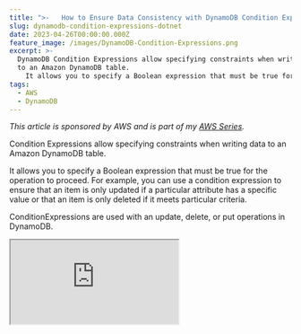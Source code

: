 ```yaml
---
title: ">-   How to Ensure Data Consistency with DynamoDB Condition Expressions From .NET   Applications"
slug: dynamodb-condition-expressions-dotnet
date: 2023-04-26T00:00:00.000Z
feature_image: /images/DynamoDB-Condition-Expressions.png
excerpt: >-
  DynamoDB Condition Expressions allow specifying constraints when writing data
  to an Amazon DynamoDB table.
    It allows you to specify a Boolean expression that must be true for the operation to proceed. Let's learn from Condition Expressions and how to use it from .NET
tags:
  - AWS
  - DynamoDB
---
```

_This article is sponsored by AWS and is part of my_ [_AWS Series_](/blog/tag/aws/)_._

Condition Expressions allow specifying constraints when writing data to an Amazon DynamoDB table.

It allows you to specify a Boolean expression that must be true for the operation to proceed. For example, you can use a condition expression to ensure that an item is only updated if a particular attribute has a specific value or that an item is only deleted if it meets particular criteria.

ConditionExpressions are used with an update, delete, or put operations in DynamoDB.

<iframe src="https://www.youtube.com/embed/-H5ATRh5n0E?feature=oembed" />

In this blog post, let’s learn

-   How to use ConditionExpressions
-   Different comparison, function, and logical operators in Condition Expressions
-   Common use cases for Condition Expressions
-   Examples of Condition Expressions

## DynamoDB Condition Expression and .NET

To specify ConditionExpressions from .NET, we need to use the Lower-Level `AmazonDynamoDBClient` model.

At the time of writing, the High-Level API `DynamoDBContext` does not support specifying Condition Expressions.

When making a Put, Update, or Delete operation on a DynamoDB table, you can pass the `ConditionExpression` as a string expression, which is evaluated at the server.

> The `ConditionExpression` is a string that contains one of more logical expressions that are evaluated at runtime on DynamoDB server side. If the condition is true, the operation is performed; otherwise an error is returned.

Below is an example ConditionExpression, which evaluates to true if the Category property is 'Gadgets' and the Price property is between 20 and 100.

```csharp

ConditionExpression = "Category = :cat and (Price between :low and :high)",

ExpressionAttributeValues = new Dictionary<string, AttributeValue>()
{
    {":cat", new AttributeValue("Gadgets") },
    {":low", new AttributeValue(){ N = "20" } },
    {":high", new AttributeValue(){ N = "100" } },
}

```

If the condition expression evaluates to true when performing the write operation in the DynamoDB server, the process completes successfully. If not, it throws an Exception.

### Built-in Functions and Operators for ConditionExpression

When writing DynamoDB conditional expressions, there are several built-in functions and operators that you can use to define your conditions.

**Comparison Operators:** `=`, `<`,`<=`, `>`, `>=`, `BETWEEN`, `IN`, `<>`  
  
**Logical Operators:** `AND`, `OR`, `NOT`  
  
**Built-in Functions:**

-   `attribute_exists(attribute_name)` : true if the attribute exists in the item.
-   `attribute_not_exists(attribute_name)` : true if the attribute does not exist.
-   `attribute_type(attribute_name, type)` : true if the attribute is of the specified type (e.g., 'S' for string).
-   `begins_with(attribute_name, substring)` : true if the attribute begins with the specified substring.
-   `contains(attribute_name, operand)` : true if the attribute contains the specified operand.
-   `size(attribute_name)` : Returns the size of the attribute value

## Use Cases for DynamoDB ConditionExpression

`ConditionExpressions` are used to enforce data consistency and prevent race conditions when performing various operations on items in a table.

1.  **Preventing Overwrites:** Condition Expressions can avoid overwriting an existing item with a new item with the same primary key. For example, you can specify a `ConditionExpression` that checks whether an item with the same primary key already exists in the table before performing a `PutItem` operation.
2.  **Enforcing Business Rules:** You can use Condition Expressions to enforce business rules and ensure that only valid data is written to the table. For example, you can specify a `ConditionExpression` that checks whether a value falls within a specific range or meets specific criteria before writing it to the table.
3.  **Preventing Concurrent Updates:** You can use Condition Expressions to prevent concurrent updates to an item from multiple users. For example, you can specify a `ConditionExpression` that checks whether the item being updated has not been modified by another client since it was last read.
4.  **Conditional Deletion:** You can conditionally delete an item from a table using Condition Expressions. For example, you can specify a `ConditionExpression` that checks whether an item meets certain criteria before deleting it.

## DynamoDB ConditionExpression Examples in .NET

To use `ConditionExpressions` from .NET applications, we need to use the Low-level API - `AmazonDynamoDbClient` instance.

The High-level API, `DynamoDBContext` does not support specifying condition expressions.

`ConditionExpresion` is a property on the request object to DynamoDB based on the type of operation we perform.

To pass parameters as part of the `CondtionExpression` we can use the `ExpressionAttributeValues` and to pass reserve keywords, we can use the `ExpressionAttributeNames` property.

We saw this earlier when exploring the [different ways to query data from Amazon DynamoDB using .NET](/blog/dynamodb-querying-dotnet/).

<BlogLink
  href="/blog/dynamodb-querying-dotnet/"
  title="5 Ways To Query Data From Amazon DynamoDB using .NET"
  description="Querying is an essential operation in DynamoDB. It allows you to filter and select items in your database based on your application and user needs. When moving over to DynamoDB from more traditional relational databases like SQL Server, you must understand the different ways you can retrieve data…"
  authorImage="/images/logo-512x512.png"
  authorName="Rahul Nath"
  authorTitle="Rahul Pulikkot Nath"
  featureImage="/images/DynamoDB-Querying-new.png"
/>

Let's see a few examples using`ConditionExpression` from .NET applications.

### Conditional PUT

The below example shows an example of `PutItemRequest` using Condition Expressions.

When updating items, to avoid overwriting stale data, we can check the `LastUpdated` date time property is greater than what's currently in the database item.

```csharp
[HttpPost("add-if-latest")]
public async Task PostIfLatest(WeatherForecast data)
{
    data.LastUpdated = data.Date;
    data.Date = data.Date.Date;


    var item = Document.FromJson(JsonSerializer.Serialize(data));
    await _amazonDynamoDbClient.PutItemAsync(new PutItemRequest()
    {
        TableName = nameof(WeatherForecast),
        Item = item.ToAttributeMap(),
        ConditionExpression = "LastUpdated < :LastUpdated",
        ExpressionAttributeValues = new Dictionary<string, AttributeValue> {
            {
                ":LastUpdated", new AttributeValue(data.LastUpdated.ToString(AWSSDKUtils.ISO8601DateFormat))
            } }
    });
}

```

If we try to update the object with old data, with the date time less than what's in the database item, it will throw an error.

Using the built-in functions in the ConditionExpression is also very similar.

The below PUT request adds a new item only if no existing item has the same primary key (CityName and Date).

```csharp
[HttpPost("add-if-not-exists")]
public async Task PostIfNotExists(WeatherForecast data)
{
    data.Date = data.Date.Date;
    var item = Document.FromJson(JsonSerializer.Serialize(data));
    await _amazonDynamoDbClient.PutItemAsync(new PutItemRequest()
    {
        TableName = nameof(WeatherForecast),
        Item = item.ToAttributeMap(),
        ConditionExpression = "attribute_not_exists(CityName) AND attribute_not_exists(#Date)",
        ExpressionAttributeNames = new Dictionary<string, string>()
        {
            {"#Date", "Date"}
        }
    });
}

```

It uses the `attribute_not_exists` function on both `CityName` and `Date` to make sure an item does not exist already.

Since `Date` is a reserved keyword used in the `ConditionExpression` we specify placeholder attribute Name ( `#Date` ) and pass the actual name as part of`ExpressionAttributeNames`.

### Conditional DELETE

`ConditionExpressions` can also be used when Deleting items from the database.

In the below example, we check if the item we are deleting has a temperature greater than a specific limit - in this case, 20.

```csharp
[HttpDelete("delete-if-gt-20")]
public async Task DeleteIfGreaterThan20(string cityName, string dateTime)
{
    await _amazonDynamoDbClient.DeleteItemAsync(new DeleteItemRequest()
    {
        TableName = nameof(WeatherForecast),

        Key = new Dictionary<string, AttributeValue>()
        {
            {nameof(WeatherForecast.CityName), new AttributeValue(cityName) },
            {nameof(WeatherForecast.Date), new AttributeValue(dateTime) }
        },
        ConditionExpression = "TemperatureC > :limit",
        ExpressionAttributeValues = new Dictionary<string, AttributeValue>()
        {
            {":limit", new AttributeValue(){ N = "20" } }
        }
    });
}

```

The item with the specified `CityName` and `Date` is deleted only if the `TemperatureC` is greater than 20.

### Conditional UPDATE

Updating items also benefit from using Condition expressions.

I want to update the Summary text on `WeatherForecastData` only if a Summary is empty or does not exist and if the Temperature is greater than a specific limit.

```csharp
[HttpPost("update-summary-if-gt")]
public async Task UpdateIfLatest(string cityName, string dateTime, int limit, string summary)
{
    await _amazonDynamoDbClient.UpdateItemAsync(new UpdateItemRequest()
    {
        TableName = nameof(WeatherForecast),
        Key = new Dictionary<string, AttributeValue>()
        {
            {nameof(WeatherForecast.CityName), new AttributeValue(cityName) },
            {nameof(WeatherForecast.Date), new AttributeValue (dateTime)}
        },

        UpdateExpression = "SET Summary = :summary",
        ConditionExpression = "attribute_exists(Summary) AND Summary = :emptyString AND TemperatureC >= :limit",
        ExpressionAttributeValues = new Dictionary<string, AttributeValue>
        {
            { ":limit", new AttributeValue { N = limit.ToString() } },
            { ":summary", new AttributeValue(summary) },
            { ":emptyString", new AttributeValue("") }
        }
    });
}

```

The above code updates just the `Summary` property using the update expression in conjunction with the condition expression. This ensures that the update happens only if the specified condition is passed.
